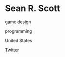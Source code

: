 # Sean R. Scott

<Skills>

game design

programming

</Skills>

<Location>

United States

</Location>

<Personal>

[Twitter](https://twitter.com/seanrscott)

</Personal>


